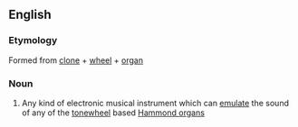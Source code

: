 ==English==
{{wikipedia}}
===Etymology===
Formed from [[clone]] + [[wheel]] + [[organ]]
===Noun===
{{en-noun}}

# {{context|musical instruments|lang=en}} Any kind of electronic musical instrument which can [[emulate]] the sound of any of the [[tonewheel]] based [[Hammond organ]]s